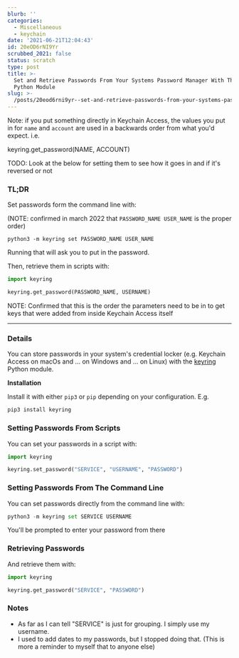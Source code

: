 ```yaml
---
blurb: ''
categories:
  - Miscellaneous
  - keychain
date: '2021-06-21T12:04:43'
id: 20eOD6rNI9Yr
scrubbed_2021: false
status: scratch
type: post
title: >-
  Set and Retrieve Passwords From Your Systems Password Manager With The keyring
  Python Module
slug: >-
  /posts/20eod6rni9yr--set-and-retrieve-passwords-from-your-systems-password-manager-with-the-keyring-python-module
---
```


Note: if you put something directly in Keychain Access, the values you put in for `name` and `account` are used in a backwards order from what you'd expect. i.e.

keyring.get_password(NAME, ACCOUNT)

TODO: Look at the below for setting them to see how it goes in and if it's reversed or not


### TL;DR

Set passwords form the command line with:

(NOTE: confirmed in march 2022 that `PASSWORD_NAME USER_NAME` is the proper order)

```command
python3 -m keyring set PASSWORD_NAME USER_NAME
```

Running that will ask you to put in the password. 




Then, retrieve them in scripts with:

```python
import keyring 

keyring.get_password(PASSWORD_NAME, USERNAME)
```

NOTE: Confirmed that this is the order the parameters need to be in to get keys that were added from inside Keychain Access itself


---


### Details

You can store passwords in your system's credential locker (e.g. Keychain Access on macOs and ... on Windows and ... on Linux) with the [keyring](https://pypi.org/project/keyring/) Python module. 

__Installation__

Install it with either `pip3` or `pip` depending on your configuration. E.g.

```python
pip3 install keyring
```

### Setting Passwords From Scripts 

You can set your passwords in a script with:

```python
import keyring

keyring.set_password("SERVICE", "USERNAME", "PASSWORD")
```

### Setting Passwords From The Command Line

You can set passwords directly from the command line with:

```python
python3 -m keyring set SERVICE USERNAME
```

You'll be prompted to enter your password from there




### Retrieving Passwords 


And retrieve them with:

```python
import keyring 

keyring.get_password("SERVICE", "PASSWORD")
```

### Notes

- As far as I can tell "SERVICE" is just for grouping. I simply use my username. 
- I used to add dates to my passwords, but I stopped doing that. (This is more a reminder to myself that to anyone else)
